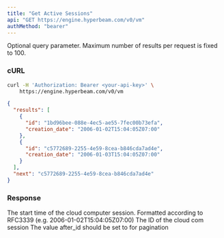 ```yaml
---
title: "Get Active Sessions"
api: "GET https://engine.hyperbeam.com/v0/vm"
authMethod: "bearer"
---
```


<Param query="after_id" type="string">
  Optional query parameter. Maximum number of results per request is fixed to
  100.
</Param>

### cURL

<RequestExample>

```bash cURL
curl -H 'Authorization: Bearer <your-api-key>' \
    https://engine.hyperbeam.com/v0/vm
```

</RequestExample>

<ResponseExample>

```json Response Example
{
  "results": [
    {
      "id": "1bd96bee-088e-4ec5-ae55-7fec00b73efa",
      "creation_date": "2006-01-02T15:04:05Z07:00"
    },
    {
      "id": "c5772689-2255-4e59-8cea-b846cda7ad4e",
      "creation_date": "2006-01-03T15:04:05Z07:00"
    }
  ],
  "next": "c5772689-2255-4e59-8cea-b846cda7ad4e"
}
```

</ResponseExample>

### Response

<ResponseField name="results" type="object">

<Expandable>
  <ResponseField name="creation_date" type="string">
    The start time of the cloud computer session. Formatted according to RFC3339
    (e.g. 2006-01-02T15:04:05Z07:00)
  </ResponseField>

  <ResponseField name="id" type="string">
    The ID of the cloud com session
  </ResponseField>
</Expandable>

</ResponseField>

<ResponseField name="next" type="string">
  The value after_id should be set to for pagination
</ResponseField>
